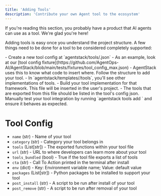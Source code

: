 ```yaml
---
title: 'Adding Tools'
description: 'Contribute your own Agent tool to the ecosystem'
---
```


If you're reading this section, you probably have a product that AI agents can use as a tool. We're glad you're here!

Adding tools is easy once you understand the project structure. A few things need to be done for a tool to be considered completely supported:

<Steps>
  <Step title="Create a config for your tool">
      - Create a new tool config at `agentstack/tools/<your_tool>.json`
      - As an example, look at our [tool config fixture](https://github.com/AgentOps-AI/AgentStack/blob/main/tests/fixtures/tool_config_max.json)
      - AgentStack uses this to know what code to insert where. Follow the structure to add your tool.
  </Step>
  <Step title="Create your implementation for each framework">
      - In `agentstack/templates/<framework>/tools`, you'll see other implementations of tools.
      - Build your tool implementation for that framework. This file will be inserted in the user's project.
      - The tools that are exported from this file should be listed in the tool's config json.
  </Step>
  <Step title="Test your tool">
      Manually test your tool integration by running `agentstack tools add <your_tool>` and ensure it behaves as expected.
  </Step>
  <Step title="Open a PR to add your tool to the next release">
  </Step>
</Steps>

# Tool Config
- `name` (str) - Name of your tool
- `category` (str) - Category your tool belongs in
- `tools` (List[str]) - The exported functions within your tool file
- `url` (str) - URL to where developers can learn more about your tool
- `tools_bundled` (bool) - True if the tool file exports a list of tools
- `cta` (str) - Call To Action printed in the terminal after install
- `env` (dict) - Key: Environment variable name; Value: default value
- `packages` (List[str]) - Python packages to be installed to support your tool
- `post_install` (str) - A script to be run after install of your tool
- `post_remove` (str) - A script to be run after removal of your tool